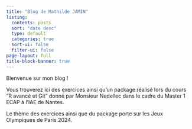 ```yaml
---
title: "Blog de Mathilde JAMIN"
listing:
  contents: posts
  sort: "date desc"
  type: default
  categories: true
  sort-ui: false
  filter-ui: false
page-layout: full
title-block-banner: true
---
```


Bienvenue sur mon blog !

Vous trouverez ici des exercices ainsi qu'un package réalisé lors du cours "R avancé et Git" donné par Monsieur Nedellec dans le cadre du Master 1 ECAP à l'IAE de Nantes.

Le thème des exercices ainsi que du package porte sur les Jeux Olympiques de Paris 2024.
